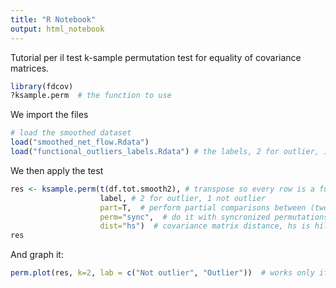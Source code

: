 ```yaml
---
title: "R Notebook"
output: html_notebook
---
```


Tutorial per il test k-sample permutation test for equality of covariance matrices.

```r
library(fdcov)
?ksample.perm  # the function to use
```
We import the files
```r
# load the smoothed dataset
load("smoothed_net_flow.Rdata")
load("functional_outliers_labels.Rdata") # the labels, 2 for outlier, 1 for not outlier
```

We then apply the test
```r
res <- ksample.perm(t(df.tot.smooth2), # transpose so every row is a func sample
                    label, # 2 for outlier, 1 not outlier
                    part=T,  # perform partial comparisons between (two) groups
                    perm="sync",  # do it with syncronized permutations
                    dist="hs")  # covariance matrix distance, hs is hilbert-scmidt distance. see ?ksample.perm for other ones
res

```
And graph it:
```r
perm.plot(res, k=2, lab = c("Not outlier", "Outlier"))  # works only if we have more than 2 groups
```

